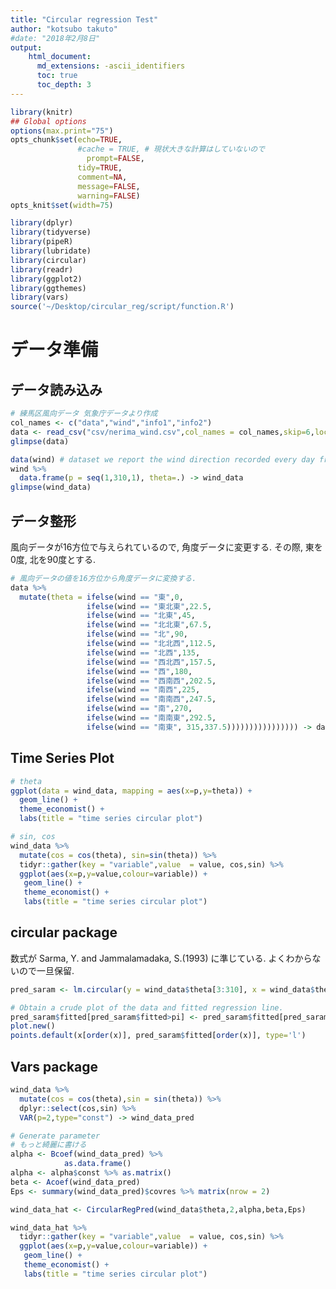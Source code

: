 ```yaml
---
title: "Circular regression Test"
author: "kotsubo takuto"
#date: "2018年2月8日"
output: 
    html_document:
      md_extensions: -ascii_identifiers
      toc: true
      toc_depth: 3
---
```


```r
library(knitr)
## Global options
options(max.print="75")
opts_chunk$set(echo=TRUE,
               #cache = TRUE, # 現状大きな計算はしていないので
	             prompt=FALSE,
               tidy=TRUE,
               comment=NA,
               message=FALSE,
               warning=FALSE)
opts_knit$set(width=75)
```

```r
library(dplyr)
library(tidyverse)
library(pipeR)
library(lubridate)
library(circular)
library(readr)
library(ggplot2)
library(ggthemes)
library(vars)
source('~/Desktop/circular_reg/script/function.R')
```

# データ準備

## データ読み込み

```r
# 練馬区風向データ 気象庁データより作成
col_names <- c("data","wind","info1","info2")
data <- read_csv("csv/nerima_wind.csv",col_names = col_names,skip=6,locale=locale(encoding='Shift_JIS'))
glimpse(data)
```

```r
data(wind) # dataset we report the wind direction recorded every day from January 29, 2001 to March 31, 2001 from 3.00am to 4.00am included.
wind %>% 
  data.frame(p = seq(1,310,1), theta=.) -> wind_data 
glimpse(wind_data)  
```

## データ整形

風向データが16方位で与えられているので, 角度データに変更する. その際, 東を0度, 北を90度とする.

```r
# 風向データの値を16方位から角度データに変換する.
data %>% 
  mutate(theta = ifelse(wind == "東",0,
                 ifelse(wind == "東北東",22.5,
                 ifelse(wind == "北東",45,
                 ifelse(wind == "北北東",67.5,
                 ifelse(wind == "北",90,
                 ifelse(wind == "北北西",112.5,
                 ifelse(wind == "北西",135,
                 ifelse(wind == "西北西",157.5,
                 ifelse(wind == "西",180,
                 ifelse(wind == "西南西",202.5,
                 ifelse(wind == "南西",225,
                 ifelse(wind == "南南西",247.5,
                 ifelse(wind == "南",270,
                 ifelse(wind == "南南東",292.5,
                 ifelse(wind == "南東", 315,337.5)))))))))))))))) -> data
```

## Time Series Plot

```r
# theta
ggplot(data = wind_data, mapping = aes(x=p,y=theta)) +
  geom_line() + 
  theme_economist() +
  labs(title = "time series circular plot")
```

```r
# sin, cos
wind_data %>% 
  mutate(cos = cos(theta), sin=sin(theta)) %>% 
  tidyr::gather(key = "variable",value  = value, cos,sin) %>% 
  ggplot(aes(x=p,y=value,colour=variable)) +
   geom_line() + 
   theme_economist() +
   labs(title = "time series circular plot")
```

## circular package

数式が Sarma, Y. and Jammalamadaka, S.(1993) に準じている. よくわからないので一旦保留.

```r
pred_saram <- lm.circular(y = wind_data$theta[3:310], x = wind_data$theta[1:308], type = "c-c", order=2)

# Obtain a crude plot of the data and fitted regression line.
pred_saram$fitted[pred_saram$fitted>pi] <- pred_saram$fitted[pred_saram$fitted>pi] - 2*pi
plot.new()
points.default(x[order(x)], pred_saram$fitted[order(x)], type='l')
```

## Vars package

```r
wind_data %>% 
  mutate(cos = cos(theta),sin = sin(theta)) %>%
  dplyr::select(cos,sin) %>% 
  VAR(p=2,type="const") -> wind_data_pred
```

```r
# Generate parameter
# もっと綺麗に書ける
alpha <- Bcoef(wind_data_pred) %>% 
            as.data.frame() 
alpha <- alpha$const %>% as.matrix()
beta <- Acoef(wind_data_pred) 
Eps <- summary(wind_data_pred)$covres %>% matrix(nrow = 2)
```

```r
wind_data_hat <- CircularRegPred(wind_data$theta,2,alpha,beta,Eps)
```

```r
wind_data_hat %>% 
  tidyr::gather(key = "variable",value  = value, cos,sin) %>% 
  ggplot(aes(x=p,y=value,colour=variable)) +
   geom_line() + 
   theme_economist() +
   labs(title = "time series circular plot")
```


